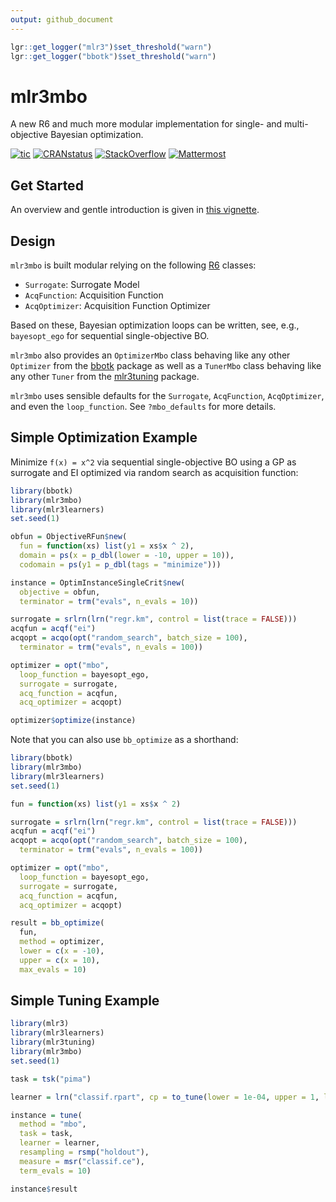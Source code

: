 ```yaml
---
output: github_document
---
```


```r
lgr::get_logger("mlr3")$set_threshold("warn")
lgr::get_logger("bbotk")$set_threshold("warn")

```

# mlr3mbo

A new R6 and much more modular implementation for single- and multi-objective Bayesian optimization.

<!-- badges: start -->
[![tic](https://github.com/mlr-org/mlr3mbo/workflows/tic/badge.svg?branch=main)](https://github.com/mlr-org/mlr3mbo/actions)
[![CRANstatus](https://www.r-pkg.org/badges/version/mlr3mbo)](https://cran.r-project.org/package=mlr3mbo)
[![StackOverflow](https://img.shields.io/badge/stackoverflow-mlr3-orange.svg)](https://stackoverflow.com/questions/tagged/mlr3)
[![Mattermost](https://img.shields.io/badge/chat-mattermost-orange.svg)](https://lmmisld-lmu-stats-slds.srv.mwn.de/mlr_invite/)
<!-- badges: end -->

## Get Started

An overview and gentle introduction is given in [this vignette](https://mlr3mbo.mlr-org.com/articles/mlr3mbo.html).

## Design

`mlr3mbo` is built modular relying on the following [R6](https://cran.r-project.org/package=R6) classes:

* `Surrogate`: Surrogate Model
* `AcqFunction`: Acquisition Function
* `AcqOptimizer`: Acquisition Function Optimizer

Based on these, Bayesian optimization loops can be written, see, e.g., `bayesopt_ego` for sequential single-objective BO.

`mlr3mbo` also provides an `OptimizerMbo` class behaving like any other `Optimizer` from the [bbotk](https://cran.r-project.org/package=bbotk) package as well as
a `TunerMbo` class behaving like any other `Tuner` from the [mlr3tuning](https://cran.r-project.org/package=mlr3tuning) package.

`mlr3mbo` uses sensible defaults for the `Surrogate`, `AcqFunction`, `AcqOptimizer`, and even the `loop_function`.
See `?mbo_defaults` for more details.

## Simple Optimization Example

Minimize `f(x) = x^2` via sequential single-objective BO using a GP as surrogate and EI optimized via random search as acquisition function:

```r
library(bbotk)
library(mlr3mbo)
library(mlr3learners)
set.seed(1)

obfun = ObjectiveRFun$new(
  fun = function(xs) list(y1 = xs$x ^ 2),
  domain = ps(x = p_dbl(lower = -10, upper = 10)),
  codomain = ps(y1 = p_dbl(tags = "minimize")))

instance = OptimInstanceSingleCrit$new(
  objective = obfun,
  terminator = trm("evals", n_evals = 10))

surrogate = srlrn(lrn("regr.km", control = list(trace = FALSE)))
acqfun = acqf("ei")
acqopt = acqo(opt("random_search", batch_size = 100),
  terminator = trm("evals", n_evals = 100))

optimizer = opt("mbo",
  loop_function = bayesopt_ego,
  surrogate = surrogate,
  acq_function = acqfun,
  acq_optimizer = acqopt)

optimizer$optimize(instance)
```

Note that you can also use `bb_optimize` as a shorthand:

```r
library(bbotk)
library(mlr3mbo)
library(mlr3learners)
set.seed(1)

fun = function(xs) list(y1 = xs$x ^ 2)

surrogate = srlrn(lrn("regr.km", control = list(trace = FALSE)))
acqfun = acqf("ei")
acqopt = acqo(opt("random_search", batch_size = 100),
  terminator = trm("evals", n_evals = 100))

optimizer = opt("mbo",
  loop_function = bayesopt_ego,
  surrogate = surrogate,
  acq_function = acqfun,
  acq_optimizer = acqopt)

result = bb_optimize(
  fun,
  method = optimizer,
  lower = c(x = -10),
  upper = c(x = 10),
  max_evals = 10)
```

## Simple Tuning Example

```r
library(mlr3)
library(mlr3learners)
library(mlr3tuning)
library(mlr3mbo)
set.seed(1)

task = tsk("pima")

learner = lrn("classif.rpart", cp = to_tune(lower = 1e-04, upper = 1, logscale = TRUE))

instance = tune(
  method = "mbo",
  task = task,
  learner = learner,
  resampling = rsmp("holdout"),
  measure = msr("classif.ce"),
  term_evals = 10)

instance$result
```
